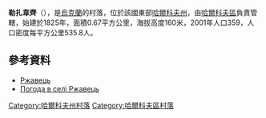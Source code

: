 {{coord|49|51|50|N|36|8|55|E|scale:100000_region:UA|display=title}}

'''勒扎韋齊'''（{{lang-uk|Ржавець}}），是[[烏克蘭|烏克蘭]]的村落，位於該國東部[[哈爾科夫州|哈爾科夫州]]，由[[哈爾科夫區|哈爾科夫區]]負責管轄，始建於1825年，面積0.67平方公里，海拔高度160米，2001年人口359，人口密度每平方公里535.8人。

==參考資料==
* [http://w1.c1.rada.gov.ua/pls/z7502/A005?rdat1=09.01.2009&rf7571=34130 Ржавець]{{dead link|date=2017年11月 |bot=InternetArchiveBot |fix-attempted=yes }}
* [http://weather.in.ua/ua/har'kovskaja/22233 Погода в селі Ржавець] {{Wayback|url=http://weather.in.ua/ua/har%27kovskaja/22233 |date=20160323030012 }}

{{DEFAULTSORT:Ржавець}}
[[Category:哈爾科夫州村落|Category:哈爾科夫州村落]]
[[Category:哈爾科夫區村落|Category:哈爾科夫區村落]]


{{Kharkiv-geo-stub}}
